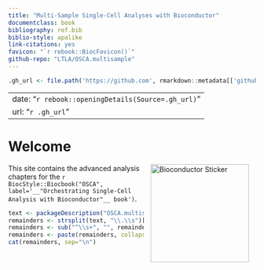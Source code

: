 ```yaml
--- 
title: "Multi-Sample Single-Cell Analyses with Bioconductor"
documentclass: book
bibliography: ref.bib
biblio-style: apalike
link-citations: yes
favicon: "`r rebook::BiocFavicon()`"
github-repo: "LTLA/OSCA.multisample"
---
```


```r
.gh_url <- file.path('https://github.com', rmarkdown::metadata[['github-repo']])
```

---
date: "`r rebook::openingDetails(Source=.gh_url)`"
url: "`r .gh_url`"
---

# Welcome {-}

<a href="https://bioconductor.org"><img src="`r rebook::BiocSticker('animated')`" width="200" alt="Bioconductor Sticker" align="right" style="margin: 0 1em 0 1em" /></a> 

This site contains the advanced analysis chapters for the `r BiocStyle::Biocbook("OSCA", label='__"Orchestrating Single-Cell Analysis with Bioconductor"__ book')`.
```r
text <- packageDescription("OSCA.multisample")$Description
remainders <- strsplit(text, "\\.\\s")[[1]][-1]
remainders <- sub("^\\s+", "", remainders)
remainders <- paste(remainders, collapse=". ")
cat(remainders, sep="\n")
```
